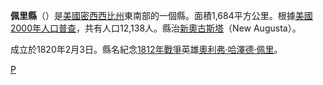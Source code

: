 {{noteTA
|T=zh-hans:佩里县 (密西西比州);zh-hk:佩里縣 (密西西比州);zh-tw:佩里郡 (密西西比州);
}}

{{Otheruses|佩里縣|subject=美國密西西比州的一個縣|other=同名的縣}}
<!--[[File:Map_of_Mississippi_highlighting_Perry_County.svg|150px]]-->
{{Infobox U.S. County|
 county  = 佩里縣 |
 state = 密西西比州 |
 en county  = Perry County |
 en state = Mississippi |
 seal =  |
 map = Map of Mississippi highlighting Perry County.svg |
 map size = 150 |
 founded = [[1820|1820]] |
 seat = [[New_Augusta,_Mississippi|New Augusta]] | 
 largest city wl = Richton | 
 city type = Town |
 area = 1,684 [[km²|km²]] (650 [[square_mile|mi²]]) |
 area land = 1,676 km² (647 mi²) |
 area water = 8 km² (3 mi²) |
 area percentage = 0.46% |
 census yr = 2000|
 pop = 12,138 |
 density = 7 |
 web =  |
|}}
'''佩里縣'''（{{lang-en|Perry County}}）是[[美國|美國]][[密西西比州|密西西比州]]東南部的一個縣。面積1,684平方公里。根據[[美國2000年人口普查|美國2000年人口普查]]，共有人口12,138人。縣治[[新奧古斯塔|新奧古斯塔]]（New Augusta）。

成立於1820年2月3日。縣名紀念[[1812年戰爭|1812年戰爭]]英雄[[奧利弗·哈澤德·佩里|奧利弗·哈澤德·佩里]]。

[[Category:密西西比州行政區劃|P]]
